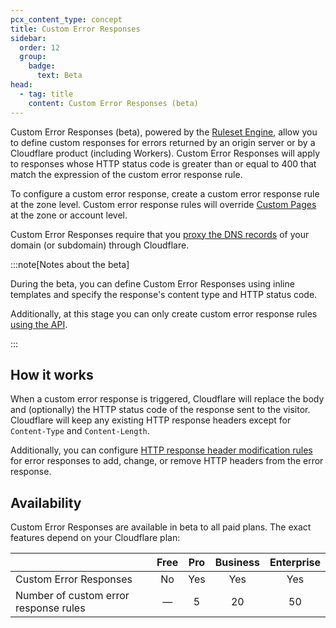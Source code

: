 ```yaml
---
pcx_content_type: concept
title: Custom Error Responses
sidebar:
  order: 12
  group:
    badge:
      text: Beta
head:
  - tag: title
    content: Custom Error Responses (beta)
---
```


Custom Error Responses (beta), powered by the [Ruleset Engine](/ruleset-engine/), allow you to define custom responses for errors returned by an origin server or by a Cloudflare product (including Workers). Custom Error Responses will apply to responses whose HTTP status code is greater than or equal to 400 that match the expression of the custom error response rule.

To configure a custom error response, create a custom error response rule at the zone level. Custom error response rules will override [Custom Pages](/support/more-dashboard-apps/cloudflare-custom-pages/configuring-custom-pages-error-and-challenge/) at the zone or account level.

Custom Error Responses require that you [proxy the DNS records](/dns/proxy-status/) of your domain (or subdomain) through Cloudflare.

:::note[Notes about the beta]

During the beta, you can define Custom Error Responses using inline templates and specify the response's content type and HTTP status code.

Additionally, at this stage you can only create custom error response rules [using the API](/rules/custom-error-responses/create-api/).

:::

## How it works

When a custom error response is triggered, Cloudflare will replace the body and (optionally) the HTTP status code of the response sent to the visitor. Cloudflare will keep any existing HTTP response headers except for `Content-Type` and `Content-Length`.

Additionally, you can configure [HTTP response header modification rules](/rules/transform/response-header-modification/) for error responses to add, change, or remove HTTP headers from the error response.

## Availability

Custom Error Responses are available in beta to all paid plans. The exact features depend on your Cloudflare plan:

|                                       | Free | Pro | Business | Enterprise |
| ------------------------------------- | :--: | :-: | :------: | :--------: |
| Custom Error Responses                |  No  | Yes |   Yes    |    Yes     |
| Number of custom error response rules |  —   |  5  |    20    |     50     |
